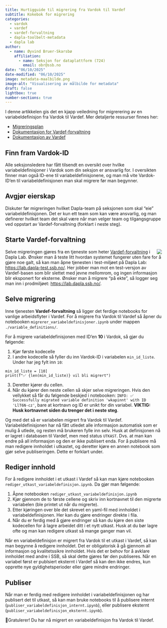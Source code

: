 ```yaml
---
title: Hurtigguide til migrering fra Vardok til Vardef
subtitle: Kokebok for migrering
categories:
  - vardok
  - vardef
  - vardef-forvaltning
  - dapla-toolbelt-metadata
  - dapla lab
author:
  - name: Øyvind Bruer-Skarsbø
    affiliation:
      - name: Seksjon for dataplattform (724)
        email: obr@ssb.no
date: "06/10/2025"
date-modified: "06/10/2025"
image: metadata-maalbilde.png
image-alt: "Visualisering av målbilde for metadata"
draft: false
lightbox: true
number-sections: true
---
```


I denne artikkelen gis det en kjapp veiledning for migrerering av en variabeldefinisjon fra Vardok til Vardef. Mer detaljerte ressurser finnes her: 

- [Migreringsplan](https://statistics-norway.atlassian.net/wiki/spaces/DAPLA/pages/4128276501/Migreringsplan+fra+Vardok+til+Vardef)
- [Dokumentasjon for Vardef-forvaltning](../../../statistikkere/vardef-forvaltning.qmd)
- [Dokumentasjon av Vardef](../../../statistikkere/vardef.qmd)

## Finn fram Vardok-ID 

Alle seksjonsledere har fått tilsendt en oversikt over hvilke variabeldefinisjoner i Vardok som din seksjon er ansvarlig for. I oversikten finner man også ID-ene til variabeldefinisjonene, og man må vite Vardok-ID'en til variabeldefinisjonen man skal migrere før man begynner.

## Avgjør eierskap

Diskuter før migreringen hvilket Dapla-team på seksjonen som skal "eie" variabeldefinisjonen. Det er kun ett team som kan være ansvarlig, og man definerer hvilket team det skal være når man velger team og tilgangsgruppe ved oppstart av Vardef-forvaltning (forklart i neste steg). 

## Starte Vardef-forvaltning

![](vardef-forvaltning-service.png){style="max-width: 40%; float: right;" fig-alt="Visualisering av deltbøtter og team"}

Selve migreringen gjøres fra en tjeneste som heter [Vardef-forvaltning](../../../statistikkere/vardef-forvaltning.qmd) i Dapla Lab. Ønsker man å teste litt hvordan systemet fungerer uten fare for å gjøre noe galt, så kan man åpne tjenesten i test-miljøet på Dapla Lab: <https://lab.dapla-test.ssb.no/>. Her jobber man mot en test-versjon av Vardef-basen som blir slettet med jevne mellomrom, og ingen informasjon blir eksponert for eksterne. Ønsker man å migrere "på ekte", så logger seg man inn i prodmiljøet: <https://lab.dapla.ssb.no/>. 

## Selve migrering

Inne tjenesten **Vardef-forvaltning** så ligger det ferdige notebooks for vanlige arbeidsflyter i Vardef. For å migrere fra Vardok til Vardef så åpner du notebooken `migrerer_variabeldefinisjoner.ipynb` under mappen `./variable_definitions/`.

For å migrere variabeldefinisjonen med ID'en **10** i Vardok, så gjør du følgende:

1. Kjør første kodecelle
2. I andre kodecelle så fyller du inn Vardok-ID i variabelen `min_id_liste`. Under har jeg fylt inn `10`: 

```.python
min_id_liste = [10]
print(f"✅ {len(min_id_liste)} vil bli migrert")
```
3. Deretter kjører du cellen. 
4. Når du kjører den neste cellen så skjer selve migreringen. Hvis den vellykket så får du følgende beskjed i notebooken: `INFO: ✅ Successfully migrated variable definition 'wkapinnt' with ID 'LlT6N-cz'`, bare at kortnavn og ID er unikt for din variabel. **VIKTIG: Husk kortnavnet siden du trenger det i neste steg**. 

Og med det så er variabelen migrert fra Vardok til Vardef. Variabeldefinisjonen har nå fått utledet alle informasjon automatisk som er mulig å utlede, og resten må brukeren fylle inn selv. Husk at definisjonen nå er lagret i databasen til Vardef, men med status `UTKAST`. Dvs. at man kan endre på all informasjon og den er ikke publisert enda. For å publisere må man redigere innholdet i utkastet, og deretter kjøre en annen notebook som gjør selve publiseringen. Dette er forklart under.  

## Rediger innhold

For å redigere innholdet i et utkast i Vardef så kan man kjøre notebooken `rediger_utkast_variabeldefinisjon.ipynb`. Da gjør man følgende:

1. Åpne notebooken `rediger_utkast_variabeldefinisjon.ipynb`
2. Kjør gjennom de to første cellene og skriv inn kortnavnet til den migrerte variabelen (ble printet ut når du migrerte).
3. Etter kjøringen over ble det skrevet en yaml-fil med innholdet i variabeldefinisjonen. Her kan du gjøre endringer direkte i fila.
4. Når du er ferdig med å gjøre endringer så kan du kjøre den siste kodecellen for å lagre arbeidet ditt i et nytt utkast. Husk at du bør lagre ofte og man kan redigere utkast så mange ganger man vil.  

Når en variabeldefinisjon er migrert fra Vardok til et utkast i Vardef, så kan man begynne å redigere innholdet. Det er obligatorisk å gå gjennom all informasjon og kvalitetssikre innholdet. Hvis det er behov for å avklare innholdet med andre i SSB, så skal dette gjøres før den publiseres. Når en variabel først er publsiert eksternt i Vardef så kan den ikke endres, kun opprette nye gyldighetsperioder eller gjøre mindre endringer.  

## Publiser

Når man er ferdig med redigere innholdet i variabeldefinisjonen og har publisert det til utkast, så kan man bruke notebooks til å publisere internt (`publiser_variabeldefinisjon_internt.ipynb`), eller publisere eksternt (`publiser_variabeldefinisjon_eksternt.ipynb`). 

🥳Gratulerer! Du har nå migrert en variabeldefinisjon fra Vardok til Vardef. 

